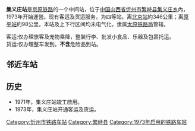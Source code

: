 {{Unreferenced|time=2020-10-23T03:17:42+00:00}}
{{Infobox China railway station
|车站名称 = 集义庄站
|图片 = 
|图片介绍 = 
|其他名称 = 
|车站拼音 = Jiyizhuang
|英文名称 = Jiyizhuang Railway Station
|车站代码 = 14360<ref>{{cite book|author=铁道部电子计算技术中心, 铁道部运输局|title=铁路车站站名代码表：TMIS使用|publisher=中国铁道出版社|location=北京|year=1998|isbn=9787113030995|pages=15}}</ref>
|commercial_code = JYV
|address = {{CHN}}[[山西省|山西省]][[忻州市|忻州市]][[繁峙县|繁峙县]][[集义庄乡|集义庄乡]]
|开通运营 = 1973年
|车站等级 = 四等站
|车站类型 = 客运<br/>货运
|归属 = [[太原铁路局|太原铁路局]]
|线路 = [[京原铁路|京原铁路]]
}}
'''集义庄站'''是[[京原铁路|京原铁路]]的一个中间站，位于[[中国|中国]][[山西省|山西省]][[忻州市|忻州市]][[繁峙县|繁峙县]][[集义庄乡|集义庄乡]]內，1973年开始運營。现有客运及货运服务，为四等站。离[[北京站|北京站]]約346公里；离[[原平站|原平站]]約98公里。本站及上下行区间均未电气化，隶属[[太原铁路局|太原铁路局]]管辖。

客运:仅办理旅客及宠物乘降，整裝行李、批发小食品、乐器及包裹托运。<br/>
货运:仅办理整车发到。'''不含'''危险品到站。

== 邻近车站 ==
{{start rail box}}
{{s-inop|[[五台山站|五台山]]|}}
{{s-line|[[京原铁路|京原铁路]]|}}
{{s-inop|[[华岩站|华岩]]|}}
{{end box}}

== 历史 ==
*1971年，集义庄站竣工啟用。
*1973年，集义庄站开通客运及货运。

{{京原铁路}}

[[Category:忻州市铁路车站|Category:忻州市铁路车站]]
[[Category:繁峙县|Category:繁峙县]]
[[Category:1973年启用的铁路车站|Category:1973年启用的铁路车站]]
{{铁路车站小作品}}